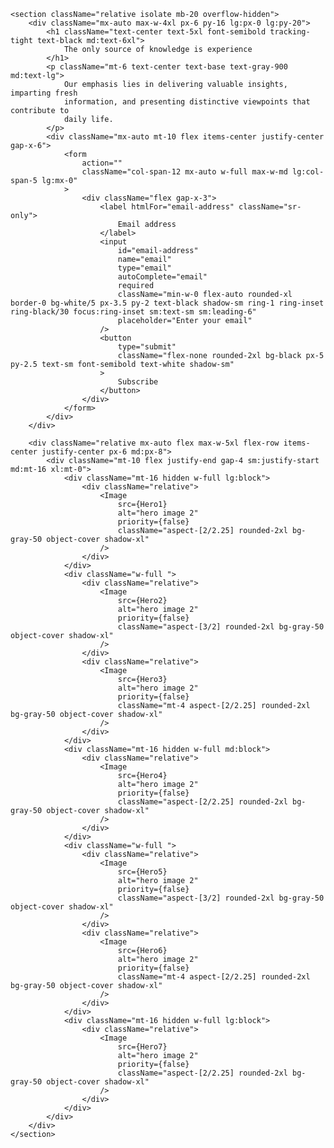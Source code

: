 ```tsx
<section className="relative isolate mb-20 overflow-hidden">
    <div className="mx-auto max-w-4xl px-6 py-16 lg:px-0 lg:py-20">
        <h1 className="text-center text-5xl font-semibold tracking-tight text-black md:text-6xl">
            The only source of knowledge is experience
        </h1>
        <p className="mt-6 text-center text-base text-gray-900 md:text-lg">
            Our emphasis lies in delivering valuable insights, imparting fresh
            information, and presenting distinctive viewpoints that contribute to
            daily life.
        </p>
        <div className="mx-auto mt-10 flex items-center justify-center gap-x-6">
            <form
                action=""
                className="col-span-12 mx-auto w-full max-w-md lg:col-span-5 lg:mx-0"
            >
                <div className="flex gap-x-3">
                    <label htmlFor="email-address" className="sr-only">
                        Email address
                    </label>
                    <input
                        id="email-address"
                        name="email"
                        type="email"
                        autoComplete="email"
                        required
                        className="min-w-0 flex-auto rounded-xl border-0 bg-white/5 px-3.5 py-2 text-black shadow-sm ring-1 ring-inset ring-black/30 focus:ring-inset sm:text-sm sm:leading-6"
                        placeholder="Enter your email"
                    />
                    <button
                        type="submit"
                        className="flex-none rounded-2xl bg-black px-5 py-2.5 text-sm font-semibold text-white shadow-sm"
                    >
                        Subscribe
                    </button>
                </div>
            </form>
        </div>
    </div>

    <div className="relative mx-auto flex max-w-5xl flex-row items-center justify-center px-6 md:px-8">
        <div className="mt-10 flex justify-end gap-4 sm:justify-start md:mt-16 xl:mt-0">
            <div className="mt-16 hidden w-full lg:block">
                <div className="relative">
                    <Image
                        src={Hero1}
                        alt="hero image 2"
                        priority={false}
                        className="aspect-[2/2.25] rounded-2xl bg-gray-50 object-cover shadow-xl"
                    />
                </div>
            </div>
            <div className="w-full ">
                <div className="relative">
                    <Image
                        src={Hero2}
                        alt="hero image 2"
                        priority={false}
                        className="aspect-[3/2] rounded-2xl bg-gray-50 object-cover shadow-xl"
                    />
                </div>
                <div className="relative">
                    <Image
                        src={Hero3}
                        alt="hero image 2"
                        priority={false}
                        className="mt-4 aspect-[2/2.25] rounded-2xl bg-gray-50 object-cover shadow-xl"
                    />
                </div>
            </div>
            <div className="mt-16 hidden w-full md:block">
                <div className="relative">
                    <Image
                        src={Hero4}
                        alt="hero image 2"
                        priority={false}
                        className="aspect-[2/2.25] rounded-2xl bg-gray-50 object-cover shadow-xl"
                    />
                </div>
            </div>
            <div className="w-full ">
                <div className="relative">
                    <Image
                        src={Hero5}
                        alt="hero image 2"
                        priority={false}
                        className="aspect-[3/2] rounded-2xl bg-gray-50 object-cover shadow-xl"
                    />
                </div>
                <div className="relative">
                    <Image
                        src={Hero6}
                        alt="hero image 2"
                        priority={false}
                        className="mt-4 aspect-[2/2.25] rounded-2xl bg-gray-50 object-cover shadow-xl"
                    />
                </div>
            </div>
            <div className="mt-16 hidden w-full lg:block">
                <div className="relative">
                    <Image
                        src={Hero7}
                        alt="hero image 2"
                        priority={false}
                        className="aspect-[2/2.25] rounded-2xl bg-gray-50 object-cover shadow-xl"
                    />
                </div>
            </div>
        </div>
    </div>
</section>
```

